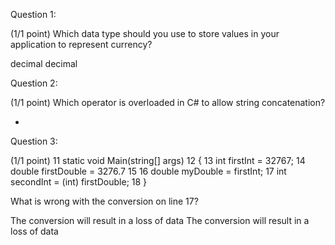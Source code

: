 Question 1:

(1/1 point)
Which data type should you use to store values in your application to represent currency?

decimal decimal


Question 2:

(1/1 point)
Which operator is overloaded in C# to allow string concatenation?

 
+ 


Question 3:

(1/1 point)
     11 static void Main(string[] args)
    12 {
    13     	int firstInt = 32767;
    14		double firstDouble = 3276.7
    15
    16		double myDouble = firstInt;
    17		int secondInt = (int) firstDouble;
    18 }
  
What is wrong with the conversion on line 17?


The conversion will result in a loss of data The conversion will result in a loss of data 